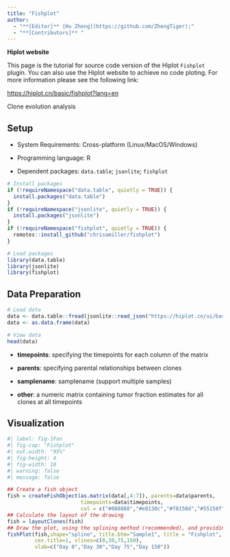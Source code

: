 ```yaml
---
title: "Fishplot"
author:
  - "**[Editor]** [Hu Zheng](https://github.com/ZhengTiger);"
  - "**[Contributors]** "
---
```


::: callout-note
**Hiplot website**

This page is the tutorial for source code version of the Hiplot `Fishplot` plugin. You can also use the Hiplot website to achieve no code ploting. For more information please see the following link:

<https://hiplot.cn/basic/fishplot?lang=en>
:::

Clone evolution analysis

## Setup

-   System Requirements: Cross-platform (Linux/MacOS/Windows)

-   Programming language: R

-   Dependent packages: `data.table`; `jsonlite`; `fishplot`

```r
# Install packages
if (!requireNamespace("data.table", quietly = TRUE)) {
  install.packages("data.table")
}
if (!requireNamespace("jsonlite", quietly = TRUE)) {
  install.packages("jsonlite")
}
if (!requireNamespace("fishplot", quietly = TRUE)) {
  remotes::install_github("chrisamiller/fishplot")
}

# Load packages
library(data.table)
library(jsonlite)
library(fishplot)
```

## Data Preparation

```r
# Load data
data <- data.table::fread(jsonlite::read_json("https://hiplot.cn/ui/basic/fishplot/data.json")$exampleData$textarea[[1]])
data <- as.data.frame(data)

# View data
head(data)
```

- **timepoints**: specifying the timepoints for each column of the matrix

- **parents**: specifying parental relationships between clones

- **samplename**: samplename (support multiple samples)

- **other**: a numeric matrix containing tumor fraction estimates for all clones at all timepoints

## Visualization

```r
#| label: fig-1Fan
#| fig-cap: "Fishplot"
#| out.width: "95%"
#| fig-height: 4
#| fig-width: 10
#| warning: false
#| message: false

## Create a fish object
fish = createFishObject(as.matrix(data[,4:7]), parents=data$parents, 
                        timepoints=data$timepoints, 
                        col = c("#888888","#e8130c","#f8150d","#55158f"))
## Calculate the layout of the drawing
fish = layoutClones(fish)
## Draw the plot, using the splining method (recommended), and providing both timepoints to label and a plot title
fishPlot(fish,shape="spline", title.btm="Sample1", title = "Fishplot",
         cex.title=1, vlines=c(0,30,75,150), 
         vlab=c("Day 0","Day 30","Day 75","Day 150"))
```

